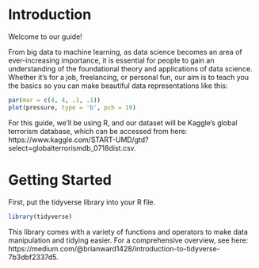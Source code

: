 # Introduction {#intro}

Welcome to our guide!

From big data to machine learning, as data science becomes an area of ever-increasing importance, it is essential for people to gain an understanding of the foundational theory and applications of data science. Whether it's for a job, freelancing, or personal fun, our aim is to teach you the basics so you can make beautiful data representations like this:

```r
par(mar = c(4, 4, .1, .1))
plot(pressure, type = 'b', pch = 19)
```

For this guide, we'll be using R, and our dataset will be Kaggle's global terrorism database, which can be accessed from here: https://www.kaggle.com/START-UMD/gtd?select=globalterrorismdb_0718dist.csv.

# Getting Started

First, put the tidyverse library into your R file.

```r
library(tidyverse)
```

This library comes with a variety of functions and operators to make data manipulation and tidying easier. For a comprehensive overview, see here: https://medium.com/@brianward1428/introduction-to-tidyverse-7b3dbf2337d5.

